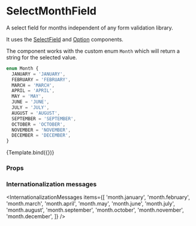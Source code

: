 
<Meta title="Components/Form/SelectMonthField" component={SelectMonthField} />

# SelectMonthField

A select field for months independent of any form validation library.

It uses the [SelectField](../?path=/docs/components-form-selectfield--default-story) and [Option](../?path=/docs/components-form-primitive-option--default-story) components.

The component works with the custom enum `Month` which will return a string for the selected value.

```ts
enum Month {
  JANUARY = 'JANUARY',
  FEBRUARY = 'FEBRUARY',
  MARCH = 'MARCH',
  APRIL = 'APRIL',
  MAY = 'MAY',
  JUNE = 'JUNE',
  JULY = 'JULY',
  AUGUST = 'AUGUST',
  SEPTEMBER = 'SEPTEMBER',
  OCTOBER = 'OCTOBER',
  NOVEMBER = 'NOVEMBER',
  DECEMBER = 'DECEMBER',
}
```


<Canvas>
  <Story
    name="Default"
    args={{
      label: 'Month of birth',
    }}
    argTypes={{
      disabled: { type: 'boolean' },
      required: { type: 'boolean' },
      hideRequired: { type: 'boolean' },
    }}
  >
    {Template.bind({})}
  </Story>
</Canvas>

### Props

<ArgsTable story="Default" />

### Internationalization messages

<InternationalizationMessages
  items={[
    'month.january',
    'month.february',
    'month.march',
    'month.april',
    'month.may',
    'month.june',
    'month.july',
    'month.august',
    'month.september',
    'month.october',
    'month.november',
    'month.december',
  ]}
/>
